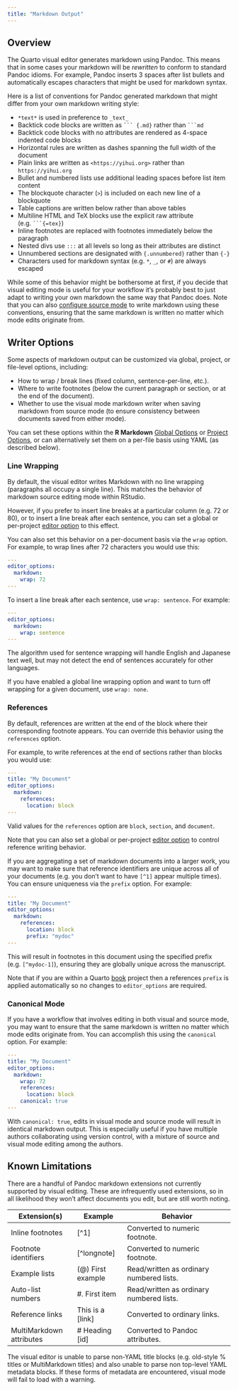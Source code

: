 ```yaml
---
title: "Markdown Output"
---
```


## Overview

The Quarto visual editor generates markdown using Pandoc.
This means that in some cases your markdown will be *rewritten* to conform to standard Pandoc idioms.
For example, Pandoc inserts 3 spaces after list bullets and automatically escapes characters that might be used for markdown syntax.

Here is a list of conventions for Pandoc generated markdown that might differ from your own markdown writing style:

-   `*text*` is used in preference to `_text_`
-   Backtick code blocks are written as ```` ``` {.md} ```` rather than ```` ```md ````
-   Backtick code blocks with no attributes are rendered as 4-space indented code blocks
-   Horizontal rules are written as dashes spanning the full width of the document
-   Plain links are written as `<https://yihui.org>` rather than `https://yihui.org`
-   Bullet and numbered lists use additional leading spaces before list item content
-   The blockquote character (`>`) is included on each new line of a blockquote
-   Table captions are written below rather than above tables
-   Multiline HTML and TeX blocks use the explicit raw attribute (e.g. ```` ```{=tex} ````)
-   Inline footnotes are replaced with footnotes immediately below the paragraph
-   Nested divs use `:::` at all levels so long as their attributes are distinct
-   Unnumbered sections are designated with `{.unnumbered}` rather than `{-}`
-   Characters used for markdown syntax (e.g. `*`, `_`, or `#`) are always escaped

While some of this behavior might be bothersome at first, if you decide that visual editing mode is useful for your workflow it's probably best to just adapt to writing your own markdown the same way that Pandoc does.
Note that you can also [configure source mode](#canonical-mode) to write markdown using these conventions, ensuring that the same markdown is written no matter which mode edits originate from.

## Writer Options

Some aspects of markdown output can be customized via global, project, or file-level options, including:

-   How to wrap / break lines (fixed column, sentence-per-line, etc.).
-   Where to write footnotes (below the current paragraph or section, or at the end of the document).
-   Whether to use the visual mode markdown writer when saving markdown from source mode (to ensure consistency between documents saved from either mode).

You can set these options within the **R Markdown** [Global Options](options.qmd#global-options) or [Project Options](options.qmd#project-options), or can alternatively set them on a per-file basis using YAML (as described below).

### Line Wrapping

By default, the visual editor writes Markdown with no line wrapping (paragraphs all occupy a single line).
This matches the behavior of markdown source editing mode within RStudio.

However, if you prefer to insert line breaks at a particular column (e.g. 72 or 80), or to insert a line break after each sentence, you can set a global or per-project [editor option](options.qmd#global-options) to this effect.

You can also set this behavior on a per-document basis via the `wrap` option.
For example, to wrap lines after 72 characters you would use this:

``` yaml
---
editor_options:
  markdown:
    wrap: 72
---
```

To insert a line break after each sentence, use `wrap: sentence`.
For example:

``` yaml
---
editor_options:
  markdown:
    wrap: sentence
---
```

::: {.callout-note appearance="simple"}
The algorithm used for sentence wrapping will handle English and Japanese text well, but may not detect the end of sentences accurately for other languages.
:::

If you have enabled a global line wrapping option and want to turn off wrapping for a given document, use `wrap: none`.

### References

By default, references are written at the end of the block where their corresponding footnote appears.
You can override this behavior using the `references` option.

For example, to write references at the end of sections rather than blocks you would use:

``` yaml
---
title: "My Document"
editor_options:
  markdown:
    references: 
      location: block
---
```

Valid values for the `references` option are `block`, `section`, and `document`.

Note that you can also set a global or per-project [editor option](options.qmd#global-options) to control reference writing behavior.

If you are aggregating a set of markdown documents into a larger work, you may want to make sure that reference identifiers are unique across all of your documents (e.g. you don't want to have `[^1]` appear multiple times).
You can ensure uniqueness via the `prefix` option.
For example:

``` yaml
---
title: "My Document"
editor_options:
  markdown:
    references: 
      location: block
      prefix: "mydoc"
---
```

This will result in footnotes in this document using the specified prefix (e.g. `[^mydoc-1]`), ensuring they are globally unique across the manuscript.

::: {.callout-note appearance="simple"}
Note that if you are within a Quarto [book](../books/book-basics.qmd) project then a references `prefix` is applied automatically so no changes to `editor_options` are required.
:::

### Canonical Mode

If you have a workflow that involves editing in both visual and source mode, you may want to ensure that the same markdown is written no matter which mode edits originate from.
You can accomplish this using the `canonical` option.
For example:

``` yaml
---
title: "My Document"
editor_options:
  markdown:
    wrap: 72
    references: 
      location: block
    canonical: true
---
```

With `canonical: true`, edits in visual mode and source mode will result in identical markdown output.
This is especially useful if you have multiple authors collaborating using version control, with a mixture of source and visual mode editing among the authors.

## Known Limitations

There are a handful of Pandoc markdown extensions not currently supported by visual editing.
These are infrequently used extensions, so in all likelihood they won't affect documents you edit, but are still worth noting.

| Extension(s)             | Example            | Behavior                                 |
|--------------------------|--------------------|------------------------------------------|
| Inline footnotes         | \[^1\]             | Converted to numeric footnote.           |
| Footnote identifiers     | \[\^longnote\]     | Converted to numeric footnote.           |
| Example lists            | (\@) First example | Read/written as ordinary numbered lists. |
| Auto-list numbers        | #\. First item     | Read/written as ordinary numbered lists. |
| Reference links          | This is a \[link\] | Converted to ordinary links.             |
| MultiMarkdown attributes | \# Heading \[id\]  | Converted to Pandoc attributes.          |

[^1]: inline footnote

The visual editor is unable to parse non-YAML title blocks (e.g. old-style % titles or MultiMarkdown titles) and also unable to parse non top-level YAML metadata blocks.
If these forms of metadata are encountered, visual mode will fail to load with a warning.
